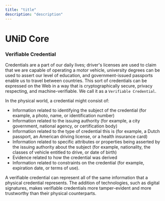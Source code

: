 ```yaml
---
title: "title"
description: "description"
---
```


# UNiD Core

### Verifiable Credential

Credentials are a part of our daily lives; driver's licenses are used to claim that we are capable of operating a motor vehicle, university degrees can be used to assert our level of education, and government-issued passports enable us to travel between countries. This sort of credentials can be expressed on the Web in a way that is cryptographically secure, privacy respecting, and machine-verifiable. We call it as a `Verifiable Credential`.

In the physical world, a credential might consist of:
- Information related to identifying the subject of the credential (for example, a photo, name, or identification number)
- Information related to the issuing authority (for example, a city government, national agency, or certification body)
- Information related to the type of credential this is (for example, a Dutch passport, an American driving license, or a health insurance card)
- Information related to specific attributes or properties being asserted by the issuing authority about the subject (for example, nationality, the classes of vehicle entitled to drive, or date of birth)
- Evidence related to how the credential was derived
- Information related to constraints on the credential (for example, expiration date, or terms of use).

A verifiable credential can represent all of the same information that a physical credential represents. The addition of technologies, such as digital signatures, makes verifiable credentials more tamper-evident and more trustworthy than their physical counterparts.

